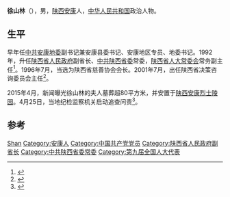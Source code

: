 '''徐山林'''（{{bd|1935年|10月||}}），男，[[陕西|陕西]][[安康市|安康]]人，[[中华人民共和国|中华人民共和国]]政治人物。

== 生平 ==
早年任[[中共安康地委|中共安康地委]]副书记兼安康县委书记、安康地区专员、地委书记。1992年，升任[[陕西省人民政府|陕西省人民政府]]副省长、[[中共陕西省委|中共陕西省委]]常委，[[陕西省人大常委会|陕西省人大常委会]]常务副主任<ref>{{cite book|title=中国共产党组织史资料: 中华人民共和国政权组织, 1949.10-1997.9 (附卷1, 上下)|url=http://books.google.com/books?id=sdhVAAAAYAAJ|year=2000|publisher=中共党史出版社|page=1276}}</ref>。1996年7月，当选为陕西省慈善协会会长。2001年7月，出任陕西省决策咨询委员会主任<ref>{{cite book|title=陝西省志|url=http://books.google.com/books?id=9lkLAQAAMAAJ|publisher=陝西人民出版社|pages=50–52}}</ref>。

2015年4月，新闻曝光徐山林的夫人墓葬超80平方米，并安置于[[陕西安康烈士陵园|陕西安康烈士陵园]]。4月25日，当地纪检监察机关启动追查问责<ref>{{cite news|title=陕西原副省长夫人墓超80平 官方称将追查问责|url=http://news.163.com/15/0426/13/AO4ORNU40001124J.html|accessdate=2015-04-26|work=网易转自人民日报|archive-url=https://web.archive.org/web/20150427054032/http://news.163.com/15/0426/13/AO4ORNU40001124J.html|archive-date=2015-04-27|dead-url=yes}}</ref>。

== 参考 ==
{{reflist}}

{{Authority control}}
{{DEFAULTSORT:Xu}}
[[Category:徐姓|Shan]]
[[Category:安康人|Category:安康人]]
[[Category:中国共产党党员|Category:中国共产党党员]]
[[Category:陕西省人民政府副省长|Category:陕西省人民政府副省长]]
[[Category:中共陕西省委常委|Category:中共陕西省委常委]]
[[Category:第九届全国人大代表|Category:第九届全国人大代表]]

{{中国政治人物小作品}}